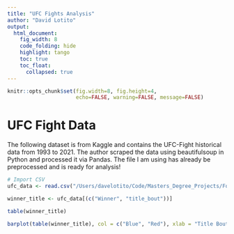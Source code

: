 ```yaml
---
title: "UFC Fights Analysis"
author: "David Lotito"
output:
  html_document:
    fig_width: 8
    code_folding: hide
    highlight: tango
    toc: true
    toc_float:
      collapsed: true
---
```



```r
knitr::opts_chunk$set(fig.width=8, fig.height=4,
                      echo=FALSE, warning=FALSE, message=FALSE)
```

# UFC Fight Data

The following dataset is from Kaggle and contains the UFC-Fight historical data from 1993 to 2021. The author scraped the data using beautifulsoup in Python and processed it via Pandas. The file I am using has already be preprocessed and is ready for analysis!

```r
# Import CSV
ufc_data <- read.csv("/Users/davelotito/Code/Masters_Degree_Projects/Foundations of Analytics and Data Visualization/Term_Project/UFC_Preprocessed_Fight_Data.csv", header = T)
```


```r
winner_title <- ufc_data[(c("Winner", "title_bout"))]

table(winner_title)

```


```r
barplot(table(winner_title), col = c("Blue", "Red"), xlab = "Title Bout vs. Non-Title Bout", ylab = "Number of Fights", main = "Wins by Color - Title Fight vs. Non-Title Fight")
```



















